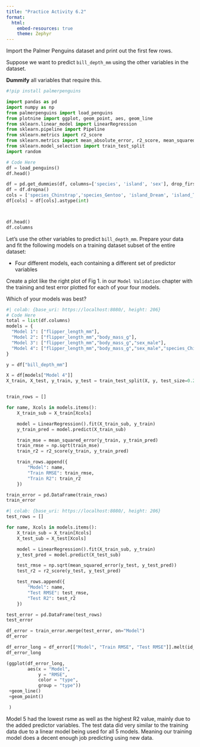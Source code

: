 ```yaml
---
title: "Practice Activity 6.2"
format:
  html:
    embed-resources: true
    theme: Zephyr
---
```



Import the Palmer Penguins dataset and print out the first few rows.

Suppose we want to predict `bill_depth_mm` using the other variables in the dataset.

**Dummify** all variables that require this.


```python
#!pip install palmerpenguins
```

```python
import pandas as pd
import numpy as np
from palmerpenguins import load_penguins
from plotnine import ggplot, geom_point, aes, geom_line
from sklearn.linear_model import LinearRegression
from sklearn.pipeline import Pipeline
from sklearn.metrics import r2_score
from sklearn.metrics import mean_absolute_error, r2_score, mean_squared_error
from sklearn.model_selection import train_test_split
import random
```

```python
# Code Here
df = load_penguins()
df.head()
```

```python
df = pd.get_dummies(df, columns=['species', 'island', 'sex'], drop_first=True)
df = df.dropna()
cols = ['species_Chinstrap','species_Gentoo', 'island_Dream', 'island_Torgersen', 'sex_male']
df[cols] = df[cols].astype(int)



df.head()
df.columns
```

Let's use the other variables to predict `bill_depth_mm`. Prepare your data and fit the following models on a training dataset subset of the entire dataset:

* Four different models, each containing a different set of predictor variables

Create a plot like the right plot of Fig 1. in our `Model Validation` chapter with the training and test error plotted for each of your four models.

Which of your models was best?

```python
#| colab: {base_uri: https://localhost:8080/, height: 206}
# Code Here
total = list(df.columns)
models = {
  "Model 1": ["flipper_length_mm"],
  "Model 2": ["flipper_length_mm","body_mass_g"],
  "Model 3": ["flipper_length_mm","body_mass_g","sex_male"],
  "Model 4": ["flipper_length_mm","body_mass_g","sex_male","species_Chinstrap","island_Torgersen"],
}

y = df["bill_depth_mm"]

X = df[models["Model 4"]]
X_train, X_test, y_train, y_test = train_test_split(X, y, test_size=0.2)


train_rows = []

for name, Xcols in models.items():
    X_train_sub = X_train[Xcols]

    model = LinearRegression().fit(X_train_sub, y_train)
    y_train_pred = model.predict(X_train_sub)

    train_mse = mean_squared_error(y_train, y_train_pred)
    train_rmse = np.sqrt(train_mse)
    train_r2 = r2_score(y_train, y_train_pred)

    train_rows.append({
        "Model": name,
        "Train RMSE": train_rmse,
        "Train R2": train_r2
    })

train_error = pd.DataFrame(train_rows)
train_error
```

```python
#| colab: {base_uri: https://localhost:8080/, height: 206}
test_rows = []

for name, Xcols in models.items():
    X_train_sub = X_train[Xcols]
    X_test_sub = X_test[Xcols]

    model = LinearRegression().fit(X_train_sub, y_train)
    y_test_pred = model.predict(X_test_sub)

    test_rmse = np.sqrt(mean_squared_error(y_test, y_test_pred))
    test_r2 = r2_score(y_test, y_test_pred)

    test_rows.append({
        "Model": name,
        "Test RMSE": test_rmse,
        "Test R2": test_r2
    })

test_error = pd.DataFrame(test_rows)
test_error
```

```python
df_error = train_error.merge(test_error, on="Model")
df_error
```

```python
df_error_long = df_error[["Model", "Train RMSE", "Test RMSE"]].melt(id_vars=["Model"], value_name = "RMSE", var_name = "type")
df_error_long
```

```python
(ggplot(df_error_long,
        aes(x = "Model",
            y = "RMSE",
            color = "type",
            group = "type"))
 +geom_line()
 +geom_point()

 )
```

Model 5 had the lowest rsme as well as the highest R2 value, mainly due to the added predictor variables. The test data did very similar to the training data due to a linear model being used for all 5 models. Meaning our training model does a decent enough job predicting using new data.

